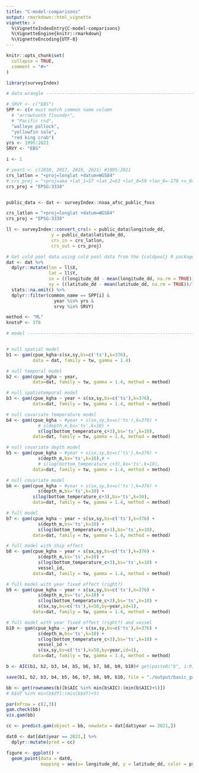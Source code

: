 ```yaml
---
title: "C-model-comparisons"
output: rmarkdown::html_vignette
vignette: >
  %\VignetteIndexEntry{C-model-comparisons}
  %\VignetteEngine{knitr::rmarkdown}
  %\VignetteEncoding{UTF-8}
---
```


```r
knitr::opts_chunk$set(
  collapse = TRUE,
  comment = "#>"
)
```

```r
library(surveyIndex)
```


```r


# data wrangle -----------------------------------------------------------------

# SRVY <- c("EBS")
SPP <- c(# must match common name column
  # "arrowtooth flounder",
  # "Pacific cod",
  "walleye pollock",
  "yellowfin sole",
  "red king crab")
yrs <- 1995:2021
SRVY <- "EBS"

i <- 1

# yearS <- c(2010, 2017, 2019, 2021) #1995:2021
crs_latlon = "+proj=longlat +datum=WGS84"
# crs_proj = "+proj=aea +lat_1=57 +lat_2=63 +lat_0=59 +lon_0=-170 +x_0=0 +y_0=0 +datum=NAD83 +units=m +no_defs"
crs_proj = "EPSG:3338"


public_data <- dat <- surveyIndex::noaa_afsc_public_foss 

crs_latlon = "+proj=longlat +datum=WGS84"
crs_proj = "EPSG:3338"

ll <- surveyIndex::convert_crs(x = public_data$longitude_dd,
                 y = public_data$latitude_dd, 
                 crs_in = crs_latlon, 
                 crs_out = crs_proj)  

# Get cold pool data using cold pool data from the {coldpool} R package
dat <- dat %>%
  dplyr::mutate(lon = ll$X,
                lat = ll$Y,
                sx = ((longitude_dd - mean(longitude_dd, na.rm = TRUE))/1000),
                sy = ((latitude_dd - mean(latitude_dd, na.rm = TRUE))/1000)) %>% 
  stats::na.omit() %>% 
  dplyr::filter(common_name == SPP[i] &
                  year %in% yrs &
                  srvy %in% SRVY)

method <- "ML"
knotsP <- 376

# model ------------------------------------------------------------------------


# null spatial model
b1 <- gam(cpue_kgha~s(sx,sy,bs=c('ts'),k=376), 
          data = dat, family = tw, gamma = 1.4)

# null temporal model
b2 <- gam(cpue_kgha ~ year, 
          data=dat, family = tw, gamma = 1.4, method = method)

# null spatiotemporal model
b3 <- gam(cpue_kgha ~ year + s(sx,sy,bs=c('ts'),k=376), 
          data=dat, family = tw, gamma = 1.4, method = method)

# null covariate temperature model
b4 <- gam(cpue_kgha ~ #year + s(sx,sy,bs=c('ts'),k=376) + 
            # s(depth_m,bs='ts',k=10) +
            s(log(bottom_temperature_c+3),bs='ts',k=10), 
          data=dat, family = tw, gamma = 1.4, method = method)

# null covariate depth model
b5 <- gam(cpue_kgha ~ #year + s(sx,sy,bs=c('ts'),k=376) + 
            s(depth_m,bs='ts',k=10),# + 
            # s(log(bottom_temperature_c+3),bs='ts',k=10),  
          data=dat, family = tw, gamma = 1.4, method = method)

# null covariate model
b6 <- gam(cpue_kgha ~ #year + s(sx,sy,bs=c('ts'),k=376) + 
            s(depth_m,bs='ts',k=10) + 
          s(log(bottom_temperature_c+3),bs='ts',k=10),
          data=dat, family = tw, gamma = 1.4, method = method)

# full model
b7 <- gam(cpue_kgha ~ year + s(sx,sy,bs=c('ts'),k=376) + 
            s(depth_m,bs='ts',k=10) + 
            s(log(bottom_temperature_c+3),bs='ts',k=10),
          data=dat, family = tw, gamma = 1.4, method = method)

# full model with ship effect
b8 <- gam(cpue_kgha ~ year + s(sx,sy,bs=c('ts'),k=376) + 
            s(depth_m,bs='ts',k=10) + 
            s(log(bottom_temperature_c+3),bs='ts',k=10) + 
            vessel_id,
          data=dat, family = tw, gamma = 1.4, method = method)

# full model with year fixed effect (right?)
b9 <- gam(cpue_kgha ~ year + s(sx,sy,bs=c('ts'),k=376) + 
            s(depth_m,bs='ts',k=10) + 
            s(log(bottom_temperature_c+3),bs='ts',k=10) + 
            s(sx,sy,bs=c('ts'),k=50,by=year,id=1),
          data=dat, family = tw, gamma = 1.4, method = method)

# full model with year fixed effect (right?) and vessel
b10 <- gam(cpue_kgha ~ year + s(sx,sy,bs=c('ts'),k=376) + 
            s(depth_m,bs='ts',k=10) + 
            s(log(bottom_temperature_c+3),bs='ts',k=10) + 
            vessel_id + 
            s(sx,sy,bs=c('ts'),k=50,by=year,id=1),
          data=dat, family = tw, gamma = 1.4, method = method)

b <- AIC(b1, b2, b3, b4, b5, b6, b7, b8, b9, b10)# get(paste0("b", 1:9))

save(b1, b2, b3, b4, b5, b6, b7, b8, b9, b10, file = "./output/basic_gams.rdata")

bb <- get(rownames(b)[b$AIC %in% min(b$AIC):(min(b$AIC)+5)])
# b$df %in% min(b$df):(min(b$df)+5) 

par(mfrow = c(2,3))
gam.check(bb)
vis.gam(bb)

cc <- predict.gam(object = bb, newdata = dat[dat$year == 2021,])

dat0 <- dat[dat$year == 2021,] %>% 
  dplyr::mutate(pred = cc)

figure <- ggplot() +
  geom_point(data = dat0, 
             mapping = aes(x= longitude_dd, y = latitude_dd, color = pred))

```
